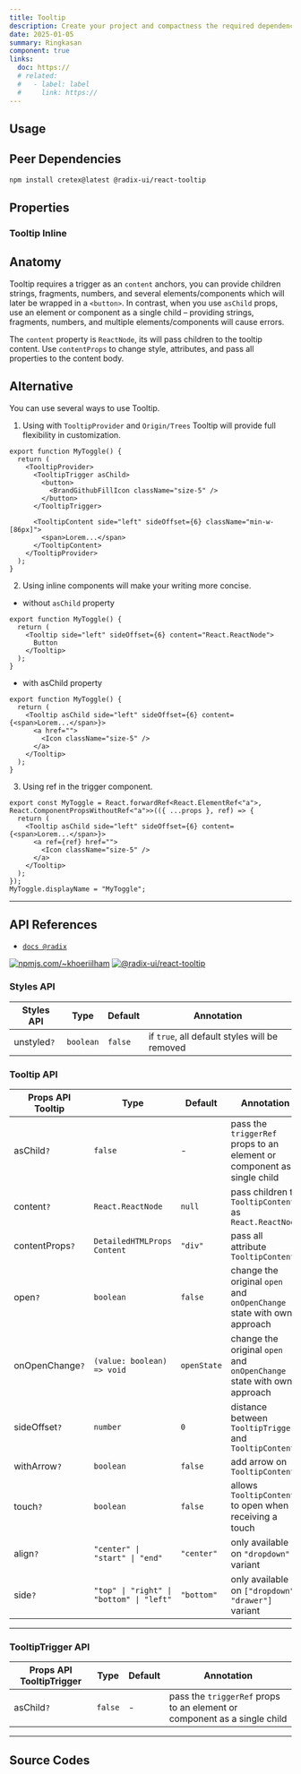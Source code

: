 ```yaml
---
title: Tooltip
description: Create your project and compactness the required dependencies.
date: 2025-01-05
summary: Ringkasan
component: true
links:
  doc: https://
  # related:
  #   - label: label
  #     link: https://
---
```


## Usage

<TooltipDemosUsage />

## Peer Dependencies

```bash
npm install cretex@latest @radix-ui/react-tooltip
```

## Properties

<TooltipDemosConfigurator />

### Tooltip Inline

<TooltipDemosInline />

## Anatomy

Tooltip requires a trigger as an `content` anchors, you can provide children strings, fragments, numbers, and several elements/components which will later be wrapped in a `<button>`.
In contrast, when you use `asChild` props, use an element or component as a single child – providing strings, fragments, numbers, and multiple elements/components will cause errors.

The `content` property is `ReactNode`, its will pass children to the tooltip content. Use `contentProps` to change style, attributes, and pass all properties to the content body.

## Alternative

You can use several ways to use Tooltip.

1. Using with `TooltipProvider` and `Origin/Trees` Tooltip will provide full flexibility in customization.

```tsx showLineNumbers
export function MyToggle() {
  return (
    <TooltipProvider>
      <TooltipTrigger asChild>
        <button>
          <BrandGithubFillIcon className="size-5" />
        </button>
      </TooltipTrigger>

      <TooltipContent side="left" sideOffset={6} className="min-w-[86px]">
        <span>Lorem...</span>
      </TooltipContent>
    </TooltipProvider>
  );
}
```

2. Using inline components will make your writing more concise.

- without `asChild` property

```tsx showLineNumbers
export function MyToggle() {
  return (
    <Tooltip side="left" sideOffset={6} content="React.ReactNode">
      Button
    </Tooltip>
  );
}
```

- with asChild property

```tsx showLineNumbers
export function MyToggle() {
  return (
    <Tooltip asChild side="left" sideOffset={6} content={<span>Lorem...</span>}>
      <a href="">
        <Icon className="size-5" />
      </a>
    </Tooltip>
  );
}
```

3. Using ref in the trigger component.

```tsx showLineNumbers
export const MyToggle = React.forwardRef<React.ElementRef<"a">, React.ComponentPropsWithoutRef<"a">>(({ ...props }, ref) => {
  return (
    <Tooltip asChild side="left" sideOffset={6} content={<span>Lorem...</span>}>
      <a ref={ref} href="">
        <Icon className="size-5" />
      </a>
    </Tooltip>
  );
});
MyToggle.displayName = "MyToggle";
```

---

## API References

- [`docs @radix`](https://www.radix-ui.com/primitives/docs/components/tooltip#api-reference)

[![npmjs.com/~khoeriilham](https://badgen.net/npm/v/cretex/?icon=npm)](https://www.npmjs.com/cretex)
[![@radix-ui/react-tooltip](https://badgen.net/npm/v/@radix-ui/react-tooltip/?icon=npm)](https://www.npmjs.com/package/@radix-ui/react-tooltip)

### Styles API

| Styles API  | Type      | Default | Annotation                                    |
| ----------- | --------- | ------- | --------------------------------------------- |
| unstyled`?` | `boolean` | `false` | if `true`, all default styles will be removed |

### Tooltip API

| Props API Tooltip | Type                                     | Default     | Annotation                                                               |
| ----------------- | ---------------------------------------- | ----------- | ------------------------------------------------------------------------ |
| asChild`?`        | `false`                                  | -           | pass the `triggerRef` props to an element or component as a single child |
| content`?`        | `React.ReactNode`                        | `null`      | pass children to `TooltipContent` as `React.ReactNode`                   |
| contentProps`?`   | `DetailedHTMLProps Content`              | `"div"`     | pass all attribute `TooltipContent`                                      |
| open`?`           | `boolean`                                | `false`     | change the original `open` and `onOpenChange` state with own approach    |
| onOpenChange`?`   | `(value: boolean) => void `              | `openState` | change the original `open` and `onOpenChange` state with own approach    |
| sideOffset`?`     | `number`                                 | `0`         | distance between `TooltipTrigger` and `TooltipContent`                   |
| withArrow`?`      | `boolean`                                | `false`     | add arrow on `TooltipContent`                                            |
| touch`?`          | `boolean`                                | `false`     | allows `TooltipContent` to open when receiving a touch                   |
| align`?`          | `"center" \| "start" \| "end"`           | `"center"`  | only available on `"dropdown"` variant                                   |
| side`?`           | `"top" \| "right" \| "bottom" \| "left"` | `"bottom"`  | only available on `["dropdown", "drawer"]` variant                       |

---

### TooltipTrigger API

| Props API TooltipTrigger | Type    | Default | Annotation                                                               |
| ------------------------ | ------- | ------- | ------------------------------------------------------------------------ |
| asChild`?`               | `false` | -       | pass the `triggerRef` props to an element or component as a single child |

---

## Source Codes

<SourceCodes name="tooltip" />
